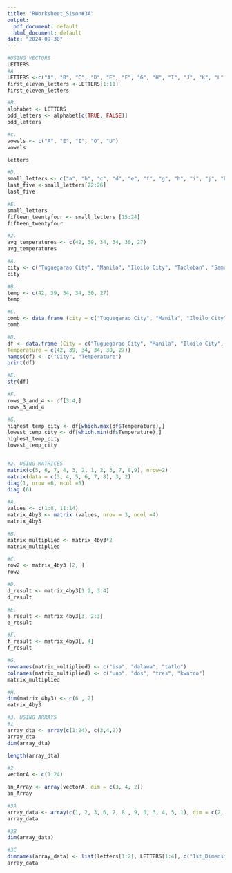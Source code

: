 ```yaml
---
title: "RWorksheet_Sison#3A"
output:
  pdf_document: default
  html_document: default
date: "2024-09-30"
---
```


```r
#USING VECTORS
LETTERS
#A
LETTERS <-c("A", "B", "C", "D", "E", "F", "G", "H", "I", "J", "K", "L", "M", "N", "O", "P", "Q", "R", "S", "T", "U", "V", "W", "X", "Y", "Z")
first_eleven_letters <-LETTERS[1:11]
first_eleven_letters

#B.
alphabet <- LETTERS
odd_letters <- alphabet[c(TRUE, FALSE)]
odd_letters

#c.
vowels <- c("A", "E", "I", "O", "U")
vowels

letters

#D.
small_letters <- c("a", "b", "c", "d", "e", "f", "g", "h", "i", "j", "k", "l", "m", "n", "o", "p", "q", "r", "s", "t", "u" ,"v" ,"w", "x", "y", "z")
last_five <-small_letters[22:26]
last_five

#E.
small_letters
fifteen_twentyfour <- small_letters [15:24]
fifteen_twentyfour

#2.
avg_temperatures <- c(42, 39, 34, 34, 30, 27)
avg_temperatures

#A.
city <- c("Tuguegarao City", "Manila", "Iloilo City", "Tacloban", "Samal Island", "Davao City")
city

#B.
temp <- c(42, 39, 34, 34, 30, 27)
temp

#C.
comb <- data.frame (city = c("Tuguegarao City", "Manila", "Iloilo City", "Tacloban", "Samal Island", "Davao City"), temp = c(42, 39, 34, 34, 30, 27))
comb

#D.
df <- data.frame (City = c("Tuguegarao City", "Manila", "Iloilo City", "Tacloban", "Samal Island", "Davao City"),
Temperature = c(42, 39, 34, 34, 30, 27))
names(df) <- c("City", "Temperature")
print(df)

#E. 
str(df)

#F.
rows_3_and_4 <- df[3:4,]
rows_3_and_4

#G.
highest_temp_city <- df[which.max(df$Temperature),]
lowest_temp_city <- df[which.min(df$Temperature),]
highest_temp_city
lowest_temp_city


#2. USING MATRICES
matrix(c(5, 6, 7, 4, 3, 2, 1, 2, 3, 7, 8,9), nrow=2)
matrix(data = c(3, 4, 5, 6, 7, 8), 3, 2)
diag(1, nrow =6, ncol =5)
diag (6)

#A.
values <- c(1:8, 11:14)
matrix_4by3 <- matrix (values, nrow = 3, ncol =4)
matrix_4by3

#B.
matrix_multiplied <- matrix_4by3*2
matrix_multiplied 

#C.
row2 <- matrix_4by3 [2, ]
row2

#D.
d_result <- matrix_4by3[1:2, 3:4]
d_result

#E.
e_result <- matrix_4by3[3, 2:3]
e_result

#F.
f_result <- matrix_4by3[, 4]
f_result

#G.
rownames(matrix_multiplied) <- c("isa", "dalawa", "tatlo")
colnames(matrix_multiplied) <- c("uno", "dos", "tres", "kwatro")
matrix_multiplied

#H.
dim(matrix_4by3) <- c(6 , 2)
matrix_4by3
```





```r
#3. USING ARRAYS
#1
array_dta <- array(c(1:24), c(3,4,2))
array_dta
dim(array_dta)

length(array_dta)

#2
vectorA <- c(1:24)

an_Array <- array(vectorA, dim = c(3, 4, 2))
an_Array

#3A
array_data <- array(c(1, 2, 3, 6, 7, 8 , 9, 0, 3, 4, 5, 1), dim = c(2, 4, 3))
array_data

#3B
dim(array_data)

#3C
dimnames(array_data) <- list(letters[1:2], LETTERS[1:4], c("1st_Dimensional Array", "2nd-Dimensional Array", "3rd-Dimensional Array"))
array_data
                  
```